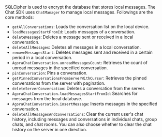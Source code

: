 <PlatformWrapper platform="ios">

SQLCipher is used to encrypt the database that stores local messages. The Chat SDK uses `ChatManager` to manage local messages. Followings are the core methods:

- `getAllConversations`: Loads the conversation list on the local device.
- `loadMessagesStartFromId`: Loads messages of a conversation.
- `deleteMessage`: Deletes a message sent or received in a local conversation.
- `deleteAllMessages`: Deletes all messages in a local conversation.
- `removeMessagesStart`: Deletes messages sent and received in a certain period in a local conversation.
- `AgoraChatConversation.unreadMessagesCount`: Retrieves the count of unread messages in the specified conversation.
- `pinConversation`: Pins a conversation.
- `getPinnedConversationsFromServerWithCursor`: Retrieves the pinned conversations from the server with pagination.
- `deleteServerConversation`: Deletes a conversation from the server.
- `AgoraChatConversation.loadMessagesStartFromId`: Searches for messages from the local database.
- `AgoraChatConversation.insertMessage`: Inserts messages in the specified conversation.
- `deleteAllMessagesAndConversations`: Clear the current user's chat history, including messages and conversations in individual chats, group chats, and chat rooms. You can also choose whether to clear the chat history on the server in one direction.
  
</PlatformWrapper>